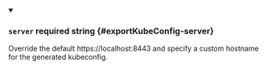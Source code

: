 
<details className="config-field" data-expandable="false" open>
<summary>

### `server` <span className="config-field-required" data-required="false">required</span> <span className="config-field-type">string</span> <span className="config-field-default"></span> <span className="config-field-enum"></span> {#exportKubeConfig-server}

Override the default https://localhost:8443 and specify a custom hostname for the generated kubeconfig.

</summary>



</details>
